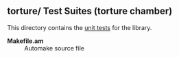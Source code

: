 =='''torture/''' Test Suites (torture chamber)==

This directory contains the [[Lib:Torture Chamber|unit tests]] for the library.

; '''Makefile.am'''
: Automake source file
